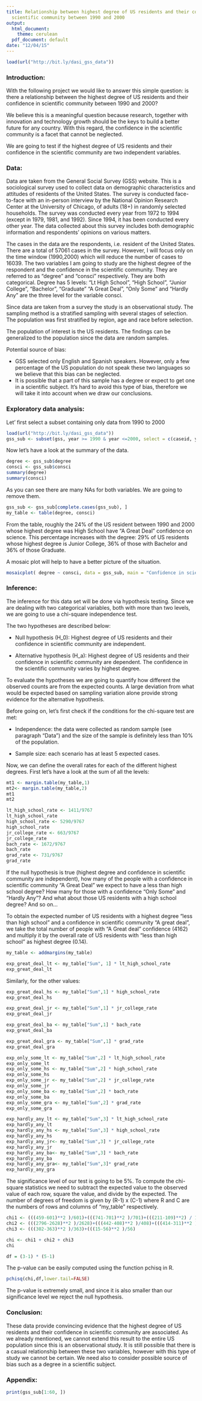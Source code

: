 ```yaml
---
title: Relationship between highest degree of US residents and their confidence in
  scientific community between 1990 and 2000
output:
  html_document:
    theme: cerulean
  pdf_document: default
date: "12/04/15"
---
```


<!-- For more info on RMarkdown see http://rmarkdown.rstudio.com/ -->

<!-- Enter the code required to load your data in the space below. The data will be loaded but the line of code won't show up in your write up (echo=FALSE) in order to save space-->
```r

load(url("http://bit.ly/dasi_gss_data"))

```

<!-- In the remainder of the document, add R code chunks as needed -->

### Introduction:

With the following project we would like to answer this simple question: 
is there a relationship between the highest degree of US residents and their confidence in scientific community between 1990 and 2000?

We believe this is a meaningful question because research, together with innovation and technology growth should be 
the keys to build a better future for any country. With this regard, the confidence in the scientific community is a
facet that cannot be neglected.

We are going to test if the highest degree of US residents and their confidence in the scientific community are
two independent variables.

### Data:

Data are taken from the General Social Survey (GSS) website. 
This is a sociological survey used to collect data on demographic characteristics and attitudes of residents of the United States. 
The survey is conducted face-to-face with an in-person interview by the National Opinion Research Center at the University of Chicago, of adults (18+) in randomly selected households. The survey was conducted every year from 1972 to 1994 (except in 1979, 1981, and 1992). Since 1994, it has been conducted every other year. The data collected about this survey includes both demographic information and respondents' opinions on various matters.

The cases in the data are the respondents, i.e. resident of the United States.
There are a total of 57061 cases in the survey. However, I will focus only on the time window (1990,2000) which will reduce the number of cases to 16039.
The two variables I am going to study are the highest degree of the respondent and the confidence in the scientific community. They are referred to as "degree" and "consci" respectively.
They are both categorical. Degree has 5 levels: "Lt High School", "High School", "Junior College", "Bachelor", "Graduate"
"A Great Deal", "Only Some" and "Hardly Any" are the three level for the variable consci.

Since data are taken from a survey the study is an observational study.
The sampling method is a stratified sampling with several stages of selection. The population was first stratified by region, age and race before selection.

The population of interest is the US residents.
The findings can be generalized to the population since the data are random samples.

Potential source of bias:

- GSS selected only English and Spanish speakers. However, only a few percentage of the US population do not speak these two languages so we believe that this bias can be neglected.
- It is possible that a part of this sample has a degree or expect to get one in a scientific subject. It's hard to avoid this type of bias, therefore we will take it into account when we draw our conclusions.

### Exploratory data analysis:

Let' first select a subset containing only data from 1990 to 2000

```r
load(url("http://bit.ly/dasi_gss_data"))
gss_sub <- subset(gss, year >= 1990 & year <=2000, select = c(caseid, year, degree, consci))
```
Now let's have a look at the summary of the data.

```r
degree <- gss_sub$degree
consci <- gss_sub$consci
summary(degree)
summary(consci)

```
As you can see there are many NAs for both variables. We are going to remove them.


```r
gss_sub <- gss_sub[complete.cases(gss_sub), ]
my_table <- table(degree, consci)
```
From the table, roughly the 24% of the US resident between 1990 and 2000 whose highest degree was High School have "A Great Deal" confidence on science. This percentage increases with the degree: 29% of US residents whose highest degree is Junior College, 36% of those with Bachelor and 36% of those Graduate.

A mosaic plot will help to have a better picture of the situation.

```r
mosaicplot( degree ~ consci, data = gss_sub, main = "Confidence in science community by highest degree" )

```


### Inference:

The inference for this data set will be done via hypothesis testing. Since we are dealing
with two categorical variables, both with more than two levels, we are going to use a
chi-square independence test.

The two hypotheses are described below:

* Null hypothesis (H_0): Highest degree of US residents and their confidence in scientific community are
  independent.

* Alternative hypothesis (H_a): Highest degree of US residents and their confidence in scientific community are
  dependent. The confidence in the scientific community varies by highest degree.
  
To evaluate the hypotheses we are going to quantify how different the observed counts are from the
expected counts. A large deviation from what would be expected based on sampling variation alone
provide strong evidence for the alternative hypothesis.

Before going on, let's first check if the conditions for the chi-square test are met:

* Independence: the data were collected as random sample (see paragraph "Data") and the
  size of the sample is definitely less than 10% of the population.

* Sample size: each scenario has at least 5 expected cases.

Now, we can define the overall rates for each of the different highest degrees.
First let's have a look at the sum of all the levels:

```r

mt1 <- margin.table(my_table,1)
mt2<- margin.table(my_table,2)
mt1
mt2

```


```r

lt_high_school_rate <- 1411/9767
lt_high_school_rate
high_school_rate <- 5290/9767
high_school_rate
jr_college_rate <- 663/9767
jr_college_rate
bach_rate <- 1672/9767
bach_rate
grad_rate <- 731/9767
grad_rate

```

If the null hypothesis is true (highest degree and confidence in scientific community are independent), how
many of the people with a confidence in scientific community "A Great Deal" we expect to have a less than
high school degree? How many for those with a confidence "Only Some" and "Hardly Any"?
And what about those US residents with a high school degree? And so on...

To obtain the expected number of US residents with a highest degree "less than high school" and
a confidence in scientific community "A great deal", we take the total number of people with
"A Great deal" confidence (4162) and multiply it by the overall rate of US residents with "less than high school"
as highest degree (0.14).

```r
my_table <- addmargins(my_table)

exp_great_deal_lt <- my_table["Sum", 1] * lt_high_school_rate
exp_great_deal_lt

```

Similarly, for the other values:

```r

exp_great_deal_hs <- my_table["Sum",1] * high_school_rate
exp_great_deal_hs

exp_great_deal_jr <- my_table["Sum",1] * jr_college_rate
exp_great_deal_jr

exp_great_deal_ba <- my_table["Sum",1] * bach_rate
exp_great_deal_ba

exp_great_deal_gra <- my_table["Sum",1] * grad_rate
exp_great_deal_gra

exp_only_some_lt <- my_table["Sum",2] * lt_high_school_rate
exp_only_some_lt
exp_only_some_hs <- my_table["Sum",2] * high_school_rate
exp_only_some_hs
exp_only_some_jr <- my_table["Sum",2] * jr_college_rate
exp_only_some_jr
exp_only_some_ba <- my_table["Sum",2] * bach_rate
exp_only_some_ba
exp_only_some_gra <- my_table["Sum",2] * grad_rate
exp_only_some_gra

exp_hardly_any_lt <- my_table["Sum",3] * lt_high_school_rate
exp_hardly_any_lt
exp_hardly_any_hs <- my_table["Sum",3] * high_school_rate
exp_hardly_any_hs
exp_hardly_any_jr<- my_table["Sum",3] * jr_college_rate
exp_hardly_any_jr 
exp_hardly_any_ba<- my_table["Sum",3] * bach_rate
exp_hardly_any_ba
exp_hardly_any_gra<- my_table["Sum",3]* grad_rate
exp_hardly_any_gra

```

The significance level of our test is going to be 5%. To compute the chi-square statistics we need
to subtract the expected value to the observed value of each row, square the value, and divide by the expected.
The number of degrees of freedom is given by (R-1) x (C-1) where R and C are the numbers of rows and columns of 
"my_table" respectively.

```r

chi1 <- (((459-601)**2 )/601)+(((741-701)**2 )/701)+(((211-109)**2) / 109)+(((2052-2254)**2 )/2254) 
chi2 <- (((2796-2628)**2 )/2628)+(((442-408)**2 )/408)+(((414-311)**2 )/ 311)
chi3 <- (((302-363)**2 )/363)+(((15-56)**2 )/56)

chi <- chi1 + chi2 + chi3
chi

df = (3-1) * (5-1)


```

The p-value can be easily computed using the function pchisq in R.

```r

pchisq(chi,df,lower.tail=FALSE)

```

The p-value is extremely small, and since it is also smaller than our significance level we reject the null hypothesis.

### Conclusion:

These data provide convincing evidence that the highest degree of US residents and their confidence in scientific community are
associated. 
As we already mentioned, we cannot extend this result to the entire US population since this is an observational study.
It is still possible that there is a casual relationship between these two variables, however with this type of study we cannot be certain.
We need also to consider possible source of bias such as a degree in a scientific subject.

### Appendix:
```r
print(gss_sub[1:60, ])
```